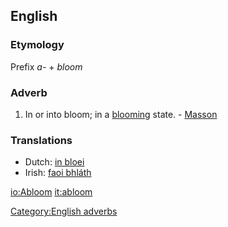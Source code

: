==English==
===Etymology===
Prefix ''a-'' + ''bloom''
===Adverb===
#In or into bloom; in a [[blooming]] state. - [[Masson]]

===Translations===
*Dutch: [[in bloei]]
*Irish: [[faoi bhláth]]

[[Category:English adverbs]]

[[io:Abloom]]
[[it:abloom]]